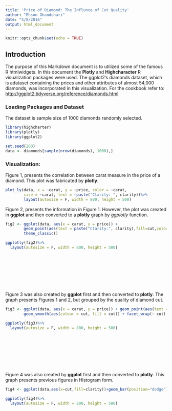 ```yaml
---
title: 'Price of Diamond: The Influnce of Cut Quality'
author: "Ehson Ghandehari"
date: "5/8/2016"
output: html_document
---
```


```r
knitr::opts_chunk$set(echo = TRUE)
```

## Introduction

The purpose of this Markdown document is to utilized some of the famous R htmlwidgets. In this document the **Plotly** and **Highcharacter** R visualization packages were used. The ggplot2's diamonds dataset, which is adataset containing the prices and other attributes of almost 54,000 diamonds, was incorporated in this visualization. For the cookbook refer to: <http://ggplot2.tidyverse.org/reference/diamonds.html>

### Loading Packages and Dataset

The dataset is sample size of 1000 diamonds randomly selected.

```r
library(highcharter)
library(plotly)
library(ggplot2)

set.seed(200)
data <- diamonds[sample(nrow(diamonds), 1000),]

```

### Visualization:

Figure 1, presents the correlation between carat measure in the price of a diamond. This plot was fabricated by **plotly**.

```r

plot_ly(data, x = ~carat, y = ~price, color = ~carat,
        size = ~carat, text = ~paste("Clarity: ", clarity))%>%
        layout(autosize = F, width = 800, height = 500)
```

Figure 2, presents the information in Figure 1. However, the plot was created in **ggplot** and then converted to a **plotly** graph by *ggplotly* function. 

```r

fig2 <- ggplot(data, aes(x = carat, y = price)) +
        geom_point(aes(text = paste("Clarity:", clarity),fill=cut,color=cut))+
        theme_classic() 

ggplotly(fig2)%>%
  layout(autosize = F, width = 800, height = 500)
```
</br></br></br></br></br></br>



Figure 3 was also created by **ggplot** first and then converted to **plotly**.  The graph presents Figures 1 and 2, but grouped by the quality of diamond cut. 


```r

fig3 <- ggplot(data, aes(x = carat, y = price)) + geom_point(aes(text = paste("Clarity:", clarity))) +
        geom_smooth(aes(colour = cut, fill = cut)) + facet_wrap(~ cut) 

ggplotly(fig3)%>%
  layout(autosize = F, width = 800, height = 500)
```
</br></br></br></br></br></br>

Figure 4 was also created by **ggplot** first and then converted to **plotly**.  This graph presents previous figures in Histogram form.

```r

fig4 <- ggplot(data,aes(x=cut,fill=clarity))+geom_bar(position="dodge")

ggplotly(fig4)%>%
  layout(autosize = F, width = 800, height = 500)
```
</br></br></br></br></br></br>



